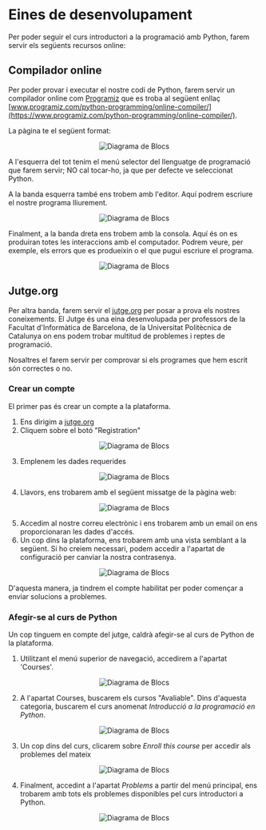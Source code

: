 
# Eines de desenvolupament

Per poder seguir el curs introductori a la programació amb Python, farem servir els següents recursos online:

## Compilador online

Per poder provar i executar el nostre codi de Python, farem servir un compilador online com [Programiz](https://www.programiz.com/python-programming/online-compiler/) que es troba al següent enllaç
[www.programiz.com/python-programming/online-compiler/](https://www.programiz.com/python-programming/online-compiler/).

La pàgina te el següent format:
<div align="center">

  <Bleed>![Diagrama de Blocs](../../public/programiz.png)</Bleed>
</div>

A l'esquerra del tot tenim el menú selector del llenguatge de programació que farem servir; NO cal tocar-ho, ja que per defecte ve seleccionat Python.

A la banda esquerra també ens trobem amb l'editor. Aquí podrem escriure el nostre programa lliurement.
<div align="center">

  <Bleed>![Diagrama de Blocs](../../public/editor.png)</Bleed>
</div>

Finalment, a la banda dreta ens trobem amb la consola. Aquí és on es produiran totes les interaccions amb el computador. Podrem veure, per exemple, els errors que es produeixin o el que pugui escriure el programa.
<div align="center">

  <Bleed>![Diagrama de Blocs](../../public/console.png)</Bleed>
</div>

## Jutge.org
Per altra banda, farem servir el [jutge.org](jutge.org) per posar a prova els nostres coneixements. El Jutge és una eina desenvolupada per professors de la Facultat d'Informàtica de Barcelona, de la Universitat Politècnica de Catalunya on ens podem trobar multitud de problemes i reptes de programació.

Nosaltres el farem servir per comprovar si els programes que hem escrit són correctes o no.

### Crear un compte
El primer pas és crear un compte a la plataforma. 

1. Ens dirigim a [jutge.org](jutge.org)
2. Cliquem sobre el botó "Registration"

<div align="center">

  <Bleed>![Diagrama de Blocs](../../public/registration.png)</Bleed>
</div>

3. Emplenem les dades requerides
<div align="center">

  <Bleed>![Diagrama de Blocs](../../public/registration-data.png)</Bleed>
</div>

4. Llavors, ens trobarem amb el següent missatge de la pàgina web:
<div align="center">

  <Bleed>![Diagrama de Blocs](../../public/registration-message.png)</Bleed>
</div>

5. Accedim al nostre correu electrònic i ens trobarem amb un email on ens proporcionaran les dades d'accés.
6. Un cop dins la plataforma, ens trobarem amb una vista semblant a la següent. Si ho creiem necessari, podem accedir a l'apartat de configuració per canviar la nostra contrasenya.
<div align="center">

  <Bleed>![Diagrama de Blocs](../../public/dashboard.png)</Bleed>
</div>

D'aquesta manera, ja tindrem el compte habilitat per poder començar a enviar solucions a problemes.

### Afegir-se al curs de Python

Un cop tinguem en compte del jutge, caldrà afegir-se al curs de Python de la plataforma.

1. Utilitzant el menú superior de navegació, accedirem a l'apartat 'Courses'.
<div align="center">

  <Bleed>![Diagrama de Blocs](../../public/courses.png)</Bleed>
</div>

2. A l'apartat Courses, buscarem els cursos "Avaliable". Dins d'aquesta categoria, buscarem el curs anomenat *Introducció a la programació en Python*.
<div align="center">

  <Bleed>![Diagrama de Blocs](../../public/introduccio-python.png)</Bleed>
</div>

3. Un cop dins del curs, clicarem sobre *Enroll this course* per accedir als problemes del mateix
<div align="center">

  <Bleed>![Diagrama de Blocs](../../public/enroll-course.png)</Bleed>
</div>

4. Finalment, accedint a l'apartat *Problems* a partir del menú principal, ens trobarem amb tots els problemes disponibles pel curs introductori a Python.
<div align="center">

  <Bleed>![Diagrama de Blocs](../../public/introduccio-python.png)</Bleed>
</div>